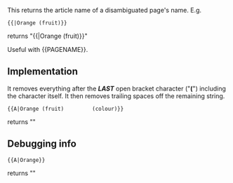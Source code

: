 This returns the article name of a disambiguated page's name. E.g.

 <nowiki>{{</nowiki>{{BASEPAGENAME}}<nowiki>|Orange (fruit)}}</nowiki>

returns "{{{{BASEPAGENAME}}|Orange (fruit)}}"

Useful with <nowiki>{{PAGENAME}}</nowiki>.

== Implementation ==

It removes everything after the '''''LAST''''' open bracket character ("'''('''") including the character itself. It then removes trailing spaces off the remaining string.

 <nowiki>{{A|Orange (fruit)         (colour)}}</nowiki>

returns "{{A|Orange (fruit)         (colour)}}"

== Debugging info ==

 <nowiki>{{A|Orange}}</nowiki>

returns "{{A|Orange}}"

<includeonly>
[[Category:Templates|{{PAGENAME}}]]
</includeonly><noinclude>
[[Category:Template documentation|{{PAGENAME}}]]
</noinclude>
